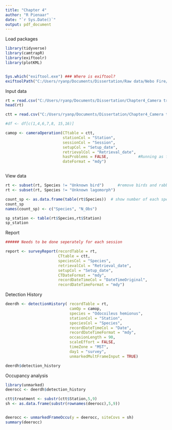 ```yaml
---
title: "Chapter 4"
author: "R Pienaar"
date: "`r Sys.Date()`"
output: pdf_document
---
```


Load packages

```r


library(tidyverse)
library(camtrapR)
library(exiftoolr)
library(plotKML)


Sys.which("exiftool.exe") ### Where is exiftool?
exiftoolPath("C:/Users/ryanp/Documents/Dissertation/Raw data/Nebo Fire/Camera Base 1.7/Fixes/EXIFTool/exiftoolgui/exiftool.exe")

```



Input data
```r

rt = read.csv("C:/Users/ryanp/Documents/Dissertation/Chapter4_Camera traps/Camelot Exports/Record Tables/Final_record_table.csv")
head(rt)

ctt = read.csv("C:/Users/ryanp/Documents/Dissertation/Chapter4_Camera traps/Camelot Exports/Record Tables/Final_camtrap_table.csv")

#df <- df[c(1,4,6,7,8, 15,16)]

camop <- cameraOperation(CTtable = ctt,
                         stationCol = "Station",
                         sessionCol = "Session",
                         setupCol = "Setup_date",
                         retrievalCol = "Retrieval_date",
                         hasProblems = FALSE,             #Running as false first but need to go back and change it
                         dateFormat = "mdy")



```


View data

```r

rt <- subset(rt, Species != "Unknown bird")      #remove birds and rabbits
rt <- subset(rt, Species != "Unknown lagomorph")

count_sp <- as.data.frame(table(rt$Species))  # show number of each species
count_sp
names(count_sp) <- c("Species", "N_Obs")

```

```r

sp_station <- table(rt$Species,rt$Station)
sp_station


```

Report

```r

###### Needs to be done seperately for each session

report <- surveyReport(recordTable = rt,
                       CTtable = ctt,
                       speciesCol = "Species",
                       retrievalCol = "Retrieval_date",
                       setupCol = "Setup_date",
                       CTDateFormat = "mdy",
                       recordDateTimeCol = "DateTimeOriginal",
                       recordDateTimeFormat = "mdy")

```

Detection History

```r

deerdh <- detectionHistory( recordTable = rt,
                            camOp = camop,
                            species = "Odocoileus hemionus",
                            stationCol = "Station",
                            speciesCol = "Species",
                            recordDateTimeCol = "Date",
                            recordDateTimeFormat = "mdy",
                            occasionLength = 90,
                            scaleEffort = FALSE,
                            timeZone = "MST",
                            day1 = "survey",
                            unmarkedMultFrameInput = TRUE)

deerdh$detection_history

```

Occupancy analysis

```r

library(unmarked)
deerocc <- deerdh$detection_history

ctt$treatment <- substr(ctt$Station,5,9)
sh <- as.data.frame(substr(rownames(deerocc),5,9))


deerocc <- unmarkedFrameOccu(y = deerocc, siteCovs = sh)
summary(deerocc)

```


